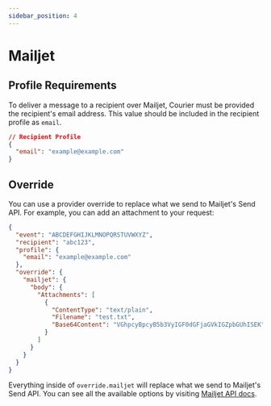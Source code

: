```yaml
---
sidebar_position: 4
---
```


# Mailjet

## Profile Requirements

To deliver a message to a recipient over Mailjet, Courier must be provided the recipient's email address. This value should be included in the recipient profile as `email`.

```json title=JSON
// Recipient Profile
{
  "email": "example@example.com"
}
```

## Override

You can use a provider override to replace what we send to Mailjet's Send API. For example, you can add an attachment to your request:

```json title=JSON
{
  "event": "ABCDEFGHIJKLMNOPQRSTUVWXYZ",
  "recipient": "abc123",
  "profile": {
    "email": "example@example.com"
  },
  "override": {
    "mailjet": {
      "body": {
        "Attachments": [
          {
            "ContentType": "text/plain",
            "Filename": "test.txt",
            "Base64Content": "VGhpcyBpcyB5b3VyIGF0dGFjaGVkIGZpbGUhISEK"
          }
        ]
      }
    }
  }
}
```

Everything inside of `override.mailjet` will replace what we send to Mailjet's Send API. You can see all the available options by visiting [Mailjet API docs](https://dev.mailjet.com/email/guides/send-api-v31/).
